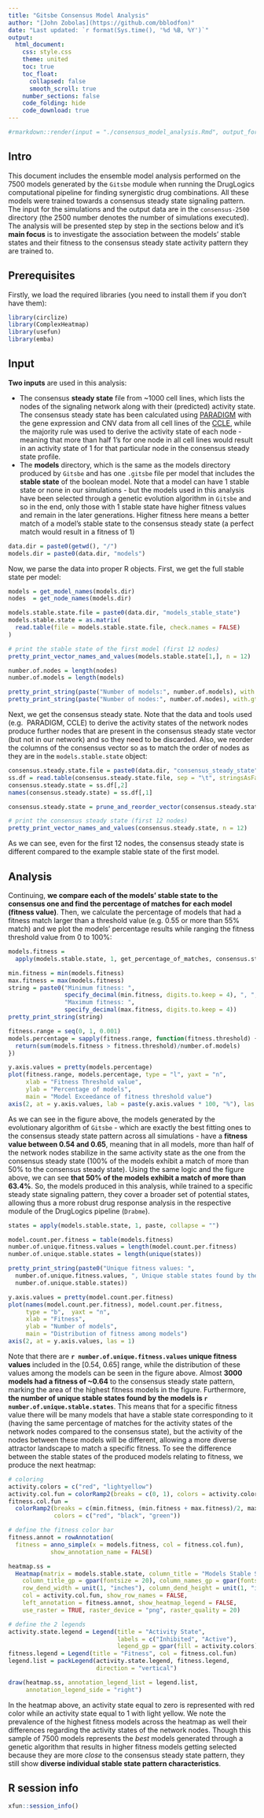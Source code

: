 ```yaml
---
title: "Gitsbe Consensus Model Analysis"
author: "[John Zobolas](https://github.com/bblodfon)"
date: "Last updated: `r format(Sys.time(), '%d %B, %Y')`"
output:
  html_document:
    css: style.css
    theme: united
    toc: true
    toc_float: 
      collapsed: false
      smooth_scroll: true
    number_sections: false
    code_folding: hide
    code_download: true
---
```


```r
#rmarkdown::render(input = "./consensus_model_analysis.Rmd", output_format = "html_document", output_dir = "../docs/consensus-2500/")
```

## Intro {-}

This document includes the ensemble model analysis performed on the 7500 
models generated by the `Gitsbe` module when running the DrugLogics 
computational pipeline for finding synergistic drug combinations. All these 
models were trained towards a consensus steady state signaling pattern. The 
input for the simulations and the output data are in the `consensus-2500` 
directory (the 2500 number denotes the number of simulations executed). The 
analysis will be presented step by step in the sections below and it's **main
focus** is to investigate the association between the models' stable states and 
their fitness to the consensus steady state activity pattern they are trained to.

## Prerequisites {-}

Firstly, we load the required libraries (you need to install them if you don't
have them):
```r
library(circlize)
library(ComplexHeatmap)
library(usefun)
library(emba)
```

## Input {-}

**Two inputs** are used in this analysis:

- The consensus **steady state** file from ~1000 cell lines, which lists the 
nodes of the signaling network along with their (predicted) activity state. The
consensus steady state has been calculated using 
[PARADIGM](https://doi.org/10.1093/bioinformatics/btq182) with the gene 
expression and CNV data from all cell lines of the 
[CCLE](https://www.sevenbridges.com/ccle/), while the majority rule was used to 
derive the activity state of each node - meaning that 
more than half 1's for one node in all cell lines would result in an activity 
state of 1 for that particular node in the consensus steady state profile.
- The **models** directory, which is the same as the models directory produced 
by `Gitsbe` and has one `.gitsbe` file per model that includes the **stable 
state** of the boolean model. Note that a model can have 1 stable state or none 
in our simulations - but the models used in this analysis have been selected 
through a genetic evolution algorithm in `Gitsbe` and so in the end, only those 
with 1 stable state have higher fitness values and remain in the later 
generations. Higher fitness here means a better match of a model's stable state
to the consensus steady state (a perfect match would result in a fitness of 1)
```r
data.dir = paste0(getwd(), "/")
models.dir = paste0(data.dir, "models")
```
Now, we parse the data into proper R objects. First, we get the full stable 
state per model:
```r
models = get_model_names(models.dir)
nodes  = get_node_names(models.dir)

models.stable.state.file = paste0(data.dir, "models_stable_state")
models.stable.state = as.matrix(
  read.table(file = models.stable.state.file, check.names = FALSE)
)

# print the stable state of the first model (first 12 nodes)
pretty_print_vector_names_and_values(models.stable.state[1,], n = 12)
```

```r
number.of.nodes = length(nodes)
number.of.models = length(models)

pretty_print_string(paste("Number of models:", number.of.models), with.gt = TRUE)
pretty_print_string(paste("Number of nodes:", number.of.nodes), with.gt = TRUE)
```

Next, we get the consensus steady state. Note that the data and tools used (e.g. 
PARADIGM, CCLE) to derive the activity states of the network nodes produce further 
nodes that are present in the consensus steady state vector (but not in our 
network) and so they need to be discarded. Also, we reorder the columns of the 
consensus vector so as to match the order of nodes as they are in the 
`models.stable.state` object:
```r
consensus.steady.state.file = paste0(data.dir, "consensus_steady_state")
ss.df = read.table(consensus.steady.state.file, sep = "\t", stringsAsFactors = FALSE)
consensus.steady.state = ss.df[,2]
names(consensus.steady.state) = ss.df[,1]

consensus.steady.state = prune_and_reorder_vector(consensus.steady.state, nodes)

# print the consensus steady state (first 12 nodes)
pretty_print_vector_names_and_values(consensus.steady.state, n = 12)
```

As we can see, even for the first 12 nodes, the consensus steady state is 
different compared to the example stable state of the first model.

## Analysis {-}

Continuing, **we compare each of the models' stable state to the consensus one and 
find the percentage of matches for each model (fitness value)**. Then, we 
calculate the percentage of models that had a fitness match larger than
a threshold value (e.g. $0.55$ or more than $55\%$ match) and we plot the models' 
percentage results while ranging the fitness threshold value from 0 to $100\%$:
```r
models.fitness = 
  apply(models.stable.state, 1, get_percentage_of_matches, consensus.steady.state)

min.fitness = min(models.fitness)
max.fitness = max(models.fitness)
string = paste0("Minimum fitness: ", 
                specify_decimal(min.fitness, digits.to.keep = 4), ", ", 
                "Maximum fitness: ", 
                specify_decimal(max.fitness, digits.to.keep = 4))
pretty_print_string(string)
```

```r
fitness.range = seq(0, 1, 0.001)
models.percentage = sapply(fitness.range, function(fitness.threshold) {
  return(sum(models.fitness > fitness.threshold)/number.of.models)
})

y.axis.values = pretty(models.percentage)
plot(fitness.range, models.percentage, type = "l", yaxt = "n",
     xlab = "Fitness Threshold value",
     ylab = "Percentage of models",
     main = "Model Exceedance of fitness threshold value")
axis(2, at = y.axis.values, lab = paste(y.axis.values * 100, "%"), las = 1)
```

As we can see in the figure above, the models generated by the evolutionary 
algorithm of `Gitsbe` - which are exactly the best fitting ones to the consensus
steady state pattern across all simulations - have a **fitness value between 
0.54 and 0.65**, meaning that in all models, more than half of the network nodes
stabilize in the same activity state as the one from the consensus steady state 
(100% of the models exhibit a match of more than 50% to the consensus steady 
state). Using the same logic and the figure above, we can see **that 50% of the 
models exhibit a match of more than 63.4%**. So, the models produced in this 
analysis, while trained to a specific steady state signaling pattern, they cover
a broader set of potential states, allowing thus a more robust drug response 
analysis in the respective module of the DrugLogics pipeline (`Drabme`).

```r
states = apply(models.stable.state, 1, paste, collapse = "")

model.count.per.fitness = table(models.fitness)
number.of.unique.fitness.values = length(model.count.per.fitness)
number.of.unique.stable.states = length(unique(states))

pretty_print_string(paste0("Unique fitness values: ", 
  number.of.unique.fitness.values, ", Unique stable states found by the models: ", 
  number.of.unique.stable.states))

y.axis.values = pretty(model.count.per.fitness)
plot(names(model.count.per.fitness), model.count.per.fitness, 
     type = "b",  yaxt = "n",
     xlab = "Fitness",
     ylab = "Number of models",
     main = "Distribution of fitness among models")
axis(2, at = y.axis.values, las = 1)
```

Note that there are **`r number.of.unique.fitness.values` unique fitness values** 
included in the [0.54, 0.65] range, while the distribution of these values among 
the models can be seen in the figure above. Almost **3000 models had a fitness 
of ~0.64** to the consensus steady state pattern, marking the area of the highest 
fitness models in the figure. Furthermore, **the number of unique stable states 
found by the models is `r number.of.unique.stable.states`**. This means that for 
a specific fitness value there will be many models that have a stable state 
corresponding to it (having the same percentage of matches for the activity 
states of the network nodes compared to the consensus state), but the activity 
of the nodes between these models will be different, allowing a more diverse 
attractor landscape to match a specific fitness. To see the difference between 
the stable states of the produced models relating to fitness, we produce the 
next heatmap:

```r
# coloring
activity.colors = c("red", "lightyellow")
activity.col.fun = colorRamp2(breaks = c(0, 1), colors = activity.colors)
fitness.col.fun = 
  colorRamp2(breaks = c(min.fitness, (min.fitness + max.fitness)/2, max.fitness), 
             colors = c("red", "black", "green"))

# define the fitness color bar
fitness.annot = rowAnnotation(
  fitness = anno_simple(x = models.fitness, col = fitness.col.fun), 
            show_annotation_name = FALSE)

heatmap.ss = 
  Heatmap(matrix = models.stable.state, column_title = "Models Stable States",
    column_title_gp = gpar(fontsize = 20), column_names_gp = gpar(fontsize = 4),
    row_dend_width = unit(1, "inches"), column_dend_height = unit(1, "inches"),
    col = activity.col.fun, show_row_names = FALSE,
    left_annotation = fitness.annot, show_heatmap_legend = FALSE,
    use_raster = TRUE, raster_device = "png", raster_quality = 20)

# define the 2 legends
activity.state.legend = Legend(title = "Activity State",
                               labels = c("Inhibited", "Active"),
                               legend_gp = gpar(fill = activity.colors))
fitness.legend = Legend(title = "Fitness", col = fitness.col.fun)
legend.list = packLegend(activity.state.legend, fitness.legend, 
                         direction = "vertical")

draw(heatmap.ss, annotation_legend_list = legend.list, 
     annotation_legend_side = "right")
```

In the heatmap above, an activity state equal to zero is represented with red 
color while an activity state equal to 1 with light yellow. We note the prevalence of 
the highest fitness models across the heatmap as well their differences regarding
the activity states of the network nodes. Though this sample of 7500 models 
represents the *best* models generated through a genetic algorithm that results 
in higher fitness models getting selected because they are more *close* to the 
consensus steady state pattern, they still show **diverse individual stable state 
pattern characteristics**.

## R session info {-}

```r
xfun::session_info()
```
